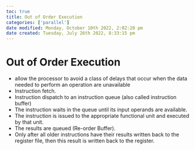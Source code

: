 ```yaml
---
toc: true
title: Out of Order Execution
categories: ['parallel']
date modified: Monday, October 10th 2022, 2:02:20 pm
date created: Tuesday, July 26th 2022, 8:33:15 pm
---
```


# Out of Order Execution
- allow the processor to avoid a class of delays that occur when the data needed to perform an operation are unavailable
- Instruction fetch.
- Instruction dispatch to an instruction queue (also called instruction buffer)
- The instruction waits in the queue until its input operands are available.
- The instruction is issued to the appropriate functional unit and executed by that unit.
- The results are queued (Re-order Buffer).
- Only after all older instructions have their results written back to the register file, then this result is written back to the register.



